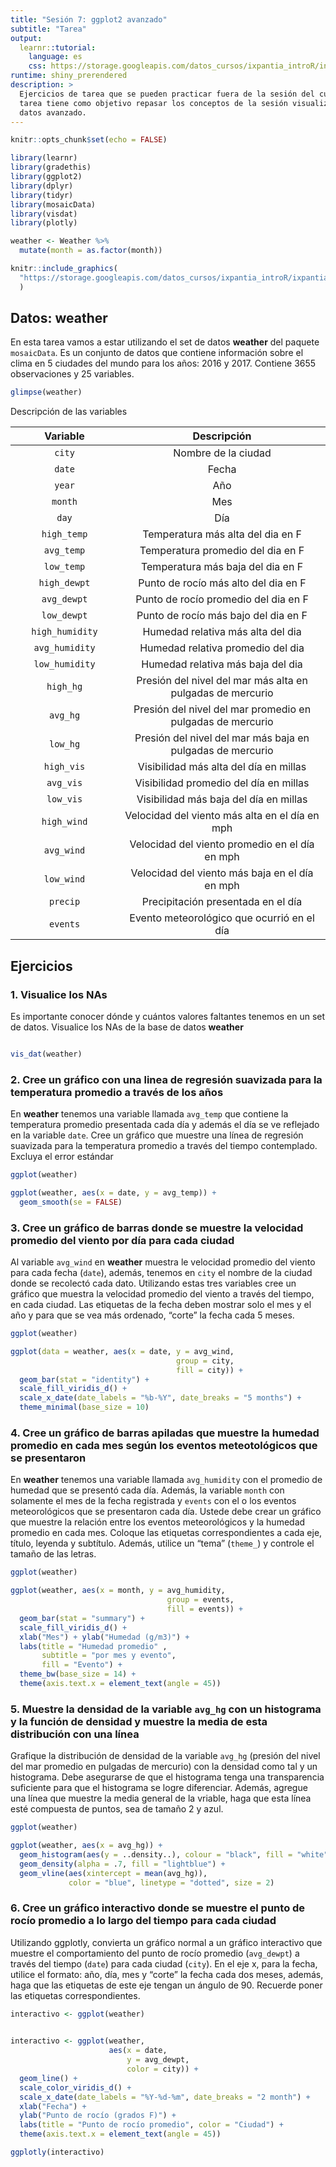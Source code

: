 ```yaml
---
title: "Sesión 7: ggplot2 avanzado"
subtitle: "Tarea"
output: 
  learnr::tutorial:
    language: es
    css: https://storage.googleapis.com/datos_cursos/ixpantia_introR/intro_r.css
runtime: shiny_prerendered
description: >
  Ejercicios de tarea que se pueden practicar fuera de la sesión del curso. Esta
  tarea tiene como objetivo repasar los conceptos de la sesión visualización de
  datos avanzado.
---
```


<style>
@import url('https://fonts.googleapis.com/css2?family=Roboto+Mono&family=Roboto+Slab&family=Source+Sans+Pro:wght@300;400&display=swap');

@import url('https://fonts.googleapis.com/css2?family=Lato&display=swap');
</style> 

```r
knitr::opts_chunk$set(echo = FALSE)

library(learnr)
library(gradethis)
library(ggplot2)
library(dplyr)
library(tidyr)
library(mosaicData)
library(visdat)
library(plotly)

weather <- Weather %>% 
  mutate(month = as.factor(month))
```

```r
knitr::include_graphics(
  "https://storage.googleapis.com/datos_cursos/ixpantia_introR/ixpantia_logo.png"
  )  
```

## Datos: **weather**

En esta tarea vamos a estar utilizando el set de datos **weather** del paquete
`mosaicData`. Es un conjunto de datos que contiene información sobre el clima 
en 5 ciudades del mundo para los años: 2016 y 2017. Contiene 3655 observaciones 
y 25 variables.  

```r
glimpse(weather)
```

Descripción de las variables 

| Variable   | Descripción           |
|:----------:|:---------------------:|
| `city`     | Nombre de la ciudad |
| `date`  | Fecha |
| `year` | Año |
| `month` | Mes |
| `day` | Día |
| `high_temp` | Temperatura más alta del dia en F  |
| `avg_temp` | Temperatura promedio del dia en F  |
| `low_temp` | Temperatura más baja del dia en F  |
| `high_dewpt` | Punto de rocío más alto del dia en F  |
| `avg_dewpt` | Punto de rocío promedio del dia en F |
| `low_dewpt` | Punto de rocío más bajo del dia en F |
| `high_humidity` | Humedad relativa más alta del dia |
| `avg_humidity` | Humedad relativa promedio del dia |
| `low_humidity` | Humedad relativa más baja del dia |
| `high_hg` | Presión del nivel del mar más alta en pulgadas de mercurio |
| `avg_hg` | Presión del nivel del mar promedio en pulgadas de mercurio |
| `low_hg` | Presión del nivel del mar más baja en pulgadas de mercurio |
| `high_vis` | Visibilidad más alta del día en millas |
| `avg_vis` | Visibilidad promedio del día en millas |
| `low_vis` | Visibilidad más baja del día en millas |
| `high_wind` | Velocidad del viento más alta en el día en mph |
| `avg_wind` | Velocidad del viento promedio en el día en mph |
| `low_wind` | Velocidad del viento más baja en el día en mph
| `precip` | Precipitación presentada en el día |
| `events` | Evento meteorológico que ocurrió en el día |

## Ejercicios 

### 1. Visualice los NAs

Es importante conocer dónde y cuántos valores faltantes tenemos en un set de 
datos. Visualice los NAs de la base de datos **weather**

```r

```

```r
vis_dat(weather)
```

### 2. Cree un gráfico con una linea de regresión suavizada para la temperatura promedio a través de los años 
 
En **weather** tenemos una variable llamada `avg_temp` que contiene la 
temperatura promedio presentada cada día y además el día se ve reflejado en la
variable `date`. Cree un gráfico que muestre una línea de regresión suavizada 
para la temperatura promedio a través del tiempo contemplado. Excluya el error
estándar

```r
ggplot(weather)

```

```r
ggplot(weather, aes(x = date, y = avg_temp)) +
  geom_smooth(se = FALSE)
```

### 3. Cree un gráfico de barras donde se muestre la velocidad promedio del viento por día para cada ciudad 

Al variable `avg_wind` en **weather** muestra le velocidad promedio del viento 
para cada fecha (`date`), además, tenemos en `city` el nombre de la ciudad
donde se recolectó cada dato. Utilizando estas tres variables cree un gráfico 
que muestra la velocidad promedio del viento a través del tiempo, en cada 
ciudad. Las etiquetas de la fecha deben mostrar solo el mes y el año y para que 
se vea más ordenado, "corte" la fecha cada 5 meses.

```r
ggplot(weather)

```

```r
ggplot(data = weather, aes(x = date, y = avg_wind, 
                                     group = city,
                                     fill = city)) +
  geom_bar(stat = "identity") +
  scale_fill_viridis_d() +
  scale_x_date(date_labels = "%b-%Y", date_breaks = "5 months") +
  theme_minimal(base_size = 10)
```

### 4. Cree un gráfico de barras apiladas que muestre la humedad promedio en cada mes según los eventos meteotológicos que se presentaron

En **weather** tenemos una variable llamada `avg_humidity` con el promedio de humedad que se presentó cada día. Además, la variable `month` con solamente el
mes de la fecha registrada y `events` con el o los eventos meteorológicos que se presentaron cada día. Ustede debe crear un gráfico que muestre la relación entre 
los eventos meteorológicos y la humedad promedio en cada mes. Coloque las 
etiquetas correspondientes a cada eje, título, leyenda y subtítulo. Además,
utilice un "tema" (`theme_`) y controle el tamaño de las letras.

```r
ggplot(weather)

```

```r
ggplot(weather, aes(x = month, y = avg_humidity, 
                                   group = events,
                                   fill = events)) +
  geom_bar(stat = "summary") +
  scale_fill_viridis_d() +
  xlab("Mes") + ylab("Humedad (g/m3)") +
  labs(title = "Humedad promedio" ,
       subtitle = "por mes y evento", 
       fill = "Evento") +
  theme_bw(base_size = 14) +
  theme(axis.text.x = element_text(angle = 45))
```


### 5. Muestre la densidad de la variable `avg_hg` con un histograma y la función de densidad y muestre la media de esta distribución con una línea

Grafique la distribución de densidad de la variable `avg_hg` (presión del nivel
del mar promedio en pulgadas de mercurio) con la densidad como tal y un 
histograma. Debe asegurarse de que el histograma tenga una transparencia 
suficiente para que el histograma se logre diferenciar. Además, agregue una 
línea que muestre la media general de la vriable, haga que esta línea esté
compuesta de puntos, sea de tamaño 2 y azul. 

```r
ggplot(weather)

```

```r
ggplot(weather, aes(x = avg_hg)) +
  geom_histogram(aes(y = ..density..), colour = "black", fill = "white") +
  geom_density(alpha = .7, fill = "lightblue") +
  geom_vline(aes(xintercept = mean(avg_hg)),
             color = "blue", linetype = "dotted", size = 2)
```

### 6. Cree un gráfico interactivo donde se muestre el punto de rocío promedio a lo largo del tiempo para cada ciudad 

Utilizando ggplotly, convierta un gráfico normal a un gráfico interactivo que
muestre el comportamiento del punto de rocío promedio (`avg_dewpt`) a través del
tiempo (`date`) para cada ciudad (`city`). En el eje x, para la fecha, utilice 
el formato: año, día, mes y "corte" la fecha cada dos meses, además, haga que 
las etiquetas de este eje tengan un ángulo de 90. Recuerde poner las etiquetas
correspondientes.

```r
interactivo <- ggplot(weather)
                      
```

```r
interactivo <- ggplot(weather,
                      aes(x = date,
                          y = avg_dewpt, 
                          color = city)) +
  geom_line() +
  scale_color_viridis_d() +
  scale_x_date(date_labels = "%Y-%d-%m", date_breaks = "2 month") +
  xlab("Fecha") + 
  ylab("Punto de rocío (grados F)") +
  labs(title = "Punto de rocío promedio", color = "Ciudad") +
  theme(axis.text.x = element_text(angle = 45))

ggplotly(interactivo)
```
